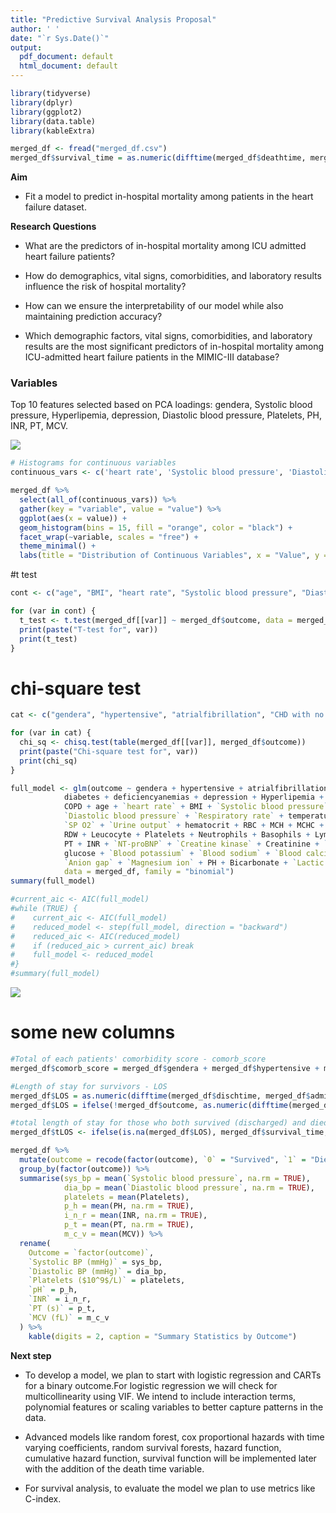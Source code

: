 ```yaml
---
title: "Predictive Survival Analysis Proposal"
author: ' '
date: "`r Sys.Date()`"
output:
  pdf_document: default
  html_document: default
---
```


```r
library(tidyverse)
library(dplyr)
library(ggplot2)
library(data.table)
library(kableExtra)
```

```r
merged_df <- fread("merged_df.csv")
merged_df$survival_time = as.numeric(difftime(merged_df$deathtime, merged_df$admittime, units = "day"))
```

**Aim**

-   Fit a model to predict in-hospital mortality among patients in the heart failure dataset.


**Research Questions**

-   What are the predictors of in-hospital mortality among ICU admitted heart failure patients? 

-   How do demographics, vital signs, comorbidities, and laboratory results influence the risk of            hospital mortality? 

-   How can we ensure the interpretability of our model  while also maintaining prediction accuracy? 

-   Which demographic factors, vital signs, comorbidities, and laboratory results are the most               significant  predictors of in-hospital mortality among ICU-admitted heart failure patients in the        MIMIC-III database?


### Variables

Top 10 features selected based on PCA loadings: gendera, Systolic blood pressure, Hyperlipemia, depression, Diastolic blood pressure, Platelets, PH, INR, PT, MCV. 


![](PCA.jpeg)


```r
# Histograms for continuous variables
continuous_vars <- c('heart rate', 'Systolic blood pressure', 'Diastolic blood pressure', 'Respiratory rate', 'temperature', 'SP O2')

merged_df %>%
  select(all_of(continuous_vars)) %>%
  gather(key = "variable", value = "value") %>%
  ggplot(aes(x = value)) +
  geom_histogram(bins = 15, fill = "orange", color = "black") +
  facet_wrap(~variable, scales = "free") +
  theme_minimal() +
  labs(title = "Distribution of Continuous Variables", x = "Value", y = "Frequency")

```


#t test  


```r
cont <- c("age", "BMI", "heart rate", "Systolic blood pressure", "Diastolic blood pressure", "Respiratory rate", "temperature", "SP O2", "Urine output", "hematocrit", "RBC", "MCH", "MCHC", "MCV", "RDW", "Leucocyte", "Platelets", "Neutrophils", "Basophils", "Lymphocyte", "PT", "INR", "NT-proBNP", "Creatine kinase", "Creatinine", "Urea nitrogen", "glucose", "Blood potassium", "Blood sodium", "Blood calcium", "Chloride", "Anion gap", "Magnesium ion", "PH", "Bicarbonate", "Lactic acid", "PCO2")

for (var in cont) {
  t_test <- t.test(merged_df[[var]] ~ merged_df$outcome, data = merged_df)
  print(paste("T-test for", var))
  print(t_test)
}
```



# chi-square test 

```r
cat <- c("gendera", "hypertensive", "atrialfibrillation", "CHD with no MI", "diabetes", "deficiencyanemias", "depression", "Hyperlipemia", "Renal failure", "COPD")

for (var in cat) {
  chi_sq <- chisq.test(table(merged_df[[var]], merged_df$outcome))
  print(paste("Chi-square test for", var))
  print(chi_sq)
}
```


```r
full_model <- glm(outcome ~ gendera + hypertensive + atrialfibrillation + `CHD with no MI` + 
            diabetes + deficiencyanemias + depression + Hyperlipemia + `Renal failure` + 
            COPD + age + `heart rate` + BMI + `Systolic blood pressure` + 
            `Diastolic blood pressure` + `Respiratory rate` + temperature + 
            `SP O2` + `Urine output` + hematocrit + RBC + MCH + MCHC + MCV + 
            RDW + Leucocyte + Platelets + Neutrophils + Basophils + Lymphocyte + 
            PT + INR + `NT-proBNP` + `Creatine kinase` + Creatinine + `Urea nitrogen` + 
            glucose + `Blood potassium` + `Blood sodium` + `Blood calcium` + Chloride + 
            `Anion gap` + `Magnesium ion` + PH + Bicarbonate + `Lactic acid` + PCO2, 
            data = merged_df, family = "binomial")
summary(full_model)
```

```r
#current_aic <- AIC(full_model)
#while (TRUE) {
#    current_aic <- AIC(full_model)
#    reduced_model <- step(full_model, direction = "backward")
#    reduced_aic <- AIC(reduced_model)
#    if (reduced_aic > current_aic) break
#    full_model <- reduced_model
#}
#summary(full_model)
```


![](error1.png)



# some new columns
```r
#Total of each patients' comorbidity score - comorb_score
merged_df$comorb_score = merged_df$gendera + merged_df$hypertensive + merged_df$atrialfibrillation + merged_df$`CHD with no MI` + merged_df$diabetes + merged_df$deficiencyanemias + merged_df$depression + merged_df$Hyperlipemia + merged_df$`Renal failure` + merged_df$COPD

#Length of stay for survivors - LOS
merged_df$LOS = as.numeric(difftime(merged_df$dischtime, merged_df$admittime, units = "days")) * !merged_df$outcome
merged_df$LOS = ifelse(!merged_df$outcome, as.numeric(difftime(merged_df$dischtime, merged_df$admittime, units = "days")), NA)

#total length of stay for those who both survived (discharged) and died - tLOS
merged_df$tLOS <- ifelse(is.na(merged_df$LOS), merged_df$survival_time, merged_df$LOS)

```



```r
merged_df %>%
  mutate(outcome = recode(factor(outcome), `0` = "Survived", `1` = "Died")) %>%
  group_by(factor(outcome)) %>%
  summarise(sys_bp = mean(`Systolic blood pressure`, na.rm = TRUE), 
            dia_bp = mean(`Diastolic blood pressure`, na.rm = TRUE),
            platelets = mean(Platelets),
            p_h = mean(PH, na.rm = TRUE),
            i_n_r = mean(INR, na.rm = TRUE),
            p_t = mean(PT, na.rm = TRUE),
            m_c_v = mean(MCV)) %>%
  rename(
    Outcome = `factor(outcome)`,
    `Systolic BP (mmHg)` = sys_bp,
    `Diastolic BP (mmHg)` = dia_bp,
    `Platelets ($10^9$/L)` = platelets,
    `pH` = p_h,
    `INR` = i_n_r,
    `PT (s)` = p_t,
    `MCV (fL)` = m_c_v
  ) %>%
    kable(digits = 2, caption = "Summary Statistics by Outcome")
```


**Next step**

-   To develop a model, we plan to start with logistic regression and CARTs for a binary outcome.For         logistic regression we will check for multicollinearity using VIF. We intend to include interaction      terms, polynomial features or scaling variables to better capture patterns in the data.  

-   Advanced models like random forest, cox proportional hazards with time varying coefficients, random      survival forests, hazard function, cumulative hazard function, survival function will be implemented     later with the addition of the death time variable. 

-   For survival analysis, to evaluate the model we plan to use metrics like C-index.






